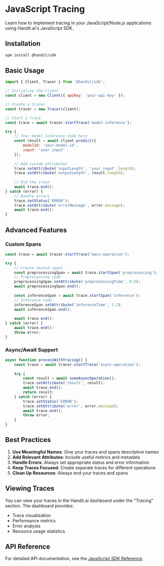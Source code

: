# JavaScript Tracing

Learn how to implement tracing in your JavaScript/Node.js applications using Handit.ai's JavaScript SDK.

## Installation

```bash
npm install @handit/sdk
```

## Basic Usage

```javascript
import { Client, Tracer } from '@handit/sdk';

// Initialize the client
const client = new Client({ apiKey: 'your-api-key' });

// Create a tracer
const tracer = new Tracer(client);

// Start a trace
const trace = await tracer.startTrace('model-inference');

try {
    // Your model inference code here
    const result = await client.predict({
        modelId: 'your-model-id',
        input: 'your input'
    });
    
    // Add custom attributes
    trace.setAttribute('inputLength', 'your input'.length);
    trace.setAttribute('outputLength', result.length);
    
    // End the trace
    await trace.end();
} catch (error) {
    // Handle errors
    trace.setStatus('ERROR');
    trace.setAttribute('errorMessage', error.message);
    await trace.end();
}
```

## Advanced Features

### Custom Spans

```javascript
const trace = await tracer.startTrace('main-operation');

try {
    // Create nested spans
    const preprocessingSpan = await trace.startSpan('preprocessing');
    // Preprocessing code
    preprocessingSpan.setAttribute('preprocessingTime', 0.5);
    await preprocessingSpan.end();
    
    const inferenceSpan = await trace.startSpan('inference');
    // Inference code
    inferenceSpan.setAttribute('inferenceTime', 1.2);
    await inferenceSpan.end();
    
    await trace.end();
} catch (error) {
    await trace.end();
    throw error;
}
```

### Async/Await Support

```javascript
async function processWithTracing() {
    const trace = await tracer.startTrace('async-operation');
    
    try {
        const result = await someAsyncOperation();
        trace.setAttribute('result', result);
        await trace.end();
        return result;
    } catch (error) {
        trace.setStatus('ERROR');
        trace.setAttribute('error', error.message);
        await trace.end();
        throw error;
    }
}
```

## Best Practices

1. **Use Meaningful Names**: Give your traces and spans descriptive names
2. **Add Relevant Attributes**: Include useful metrics and metadata
3. **Handle Errors**: Always set appropriate status and error information
4. **Keep Traces Focused**: Create separate traces for different operations
5. **Clean Up Resources**: Always end your traces and spans

## Viewing Traces

You can view your traces in the Handit.ai dashboard under the "Tracing" section. The dashboard provides:

- Trace visualization
- Performance metrics
- Error analysis
- Resource usage statistics

## API Reference

For detailed API documentation, see the [JavaScript SDK Reference](/sdk/javascript). 